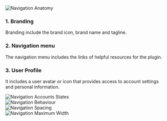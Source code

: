 

<Section title="Anatomy" style={{ paddingTop: 20 }}>
  <img src={Anatomy} alt="Navigation Anatomy" style={{ marginBottom: 20 }} />

  <h3>1. Branding</h3>
  <p>Branding include the brand icon, brand name and tagline.</p>
  <h3>2. Navigation menu</h3>

  <p>
    The navigation menu includes the links of helpful resources for the plugin.
  </p>

  <h3>3. User Profile</h3>

  <p>
    It includes a user avatar or icon that provides access to account settings
    and personal information.
  </p>
</Section>

<Section title="Accounts States" style={{ paddingTop: 20 }}>
  <img src={AccountsStates} alt="Navigation Accounts States" style={{ marginBottom: 20 }} />
</Section>

<Section title="Behaviour" style={{ paddingTop: 20 }}>
  <img src={Behaviour} alt="Navigation Behaviour" style={{ marginBottom: 20 }} />
</Section>

<Section title="Spacing" style={{ paddingTop: 20 }}>
  <img src={Spacing} alt="Navigation Spacing" style={{ marginBottom: 20 }} />
</Section>

<Section title="Maximum width 1600px" style={{ paddingTop: 20 }}>
  <img src={MaxWidth} alt="Navigation Maximum Width" style={{ marginBottom: 20 }} />
</Section>
